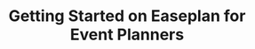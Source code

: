 ---
title: 'Getting Started on Easeplan for Event Planners'
description: 'Lorem ipsum dolor sit amet Lorem ipsum dolor sit amet'
pubDate: 'Jul 02 2022'
heroImage: '/Artboard 1 (1).png'
authorName: Jese Leos
authorBio: 'Graphic Designer, educator & CEO Flowbite'
profilePicture: 'https://flowbite.com/docs/images/people/profile-picture-2.jpg'
---
